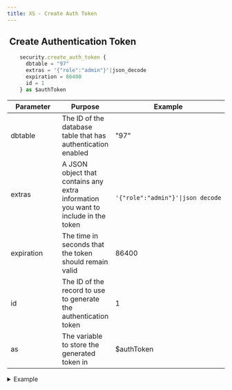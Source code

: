 ```yaml
---
title: XS - Create Auth Token
---
```


## <img src="../assets/docuBadge (10).png" alt="" data-size="line" /> Create Authentication Token <a href="#xs-securitycreateuuid" id="xs-securitycreateuuid"></a>

```javascript
    security.create_auth_token {
      dbtable = "97"
      extras = '{"role":"admin"}'|json_decode
      expiration = 86400
      id = 1
    } as $authToken
```

<table><thead><tr><th width="175">Parameter</th><th>Purpose</th><th>Example</th></tr></thead><tbody><tr><td>dbtable</td><td>The ID of the database table that has authentication enabled</td><td>"97"</td></tr><tr><td>extras</td><td>A JSON object that contains any extra information you want to include in the token</td><td><pre><code>    '{"role":"admin"}'|json_decode
</code></pre></td></tr><tr><td>expiration</td><td>The time in seconds that the token should remain valid</td><td>86400</td></tr><tr><td>id</td><td>The ID of the record to use to generate the authentication token</td><td>1</td></tr><tr><td>as</td><td>The variable to store the generated token in</td><td>$authToken</td></tr></tbody></table>

<details>

<summary>Example</summary>

```javascript
    security.create_auth_token {
      dbtable = "97"
      extras = '{"role":"admin"}'|json_decode
      expiration = 86400
      id = 1
    } as $authToken
```

![](<../assets/CleanShot 2025-03-06 at 17.42.26.png>)

</details>
